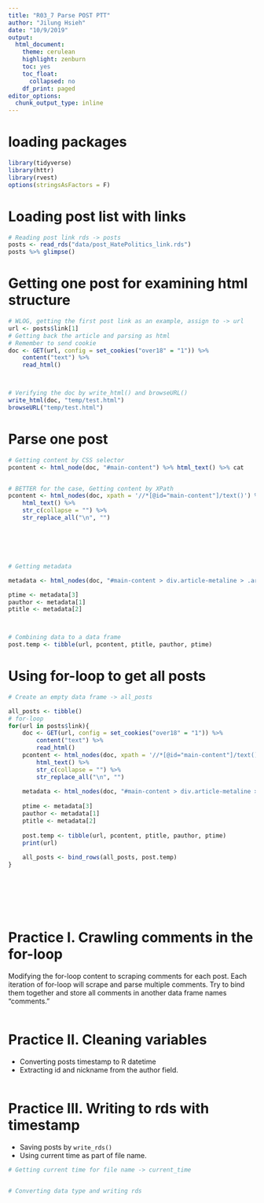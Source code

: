 ```yaml
---
title: "R03_7 Parse POST PTT"
author: "Jilung Hsieh"
date: "10/9/2019"
output:
  html_document:
    theme: cerulean
    highlight: zenburn
    toc: yes
    toc_float:
      collapsed: no
    df_print: paged
editor_options:
  chunk_output_type: inline
---
```


# loading packages
```r
library(tidyverse)
library(httr)
library(rvest)
options(stringsAsFactors = F)
```



# Loading post list with links
```r
# Reading post link rds -> posts
posts <- read_rds("data/post_HatePolitics_link.rds")
posts %>% glimpse()

```


# Getting one post for examining html structure
```r
# WLOG, getting the first post link as an example, assign to -> url
url <- posts$link[1]
# Getting back the article and parsing as html
# Remember to send cookie
doc <- GET(url, config = set_cookies("over18" = "1")) %>%
    content("text") %>%
    read_html()



# Verifying the doc by write_html() and browseURL()
write_html(doc, "temp/test.html")
browseURL("temp/test.html")

```


# Parse one post
```r
# Getting content by CSS selector
pcontent <- html_node(doc, "#main-content") %>% html_text() %>% cat


# BETTER for the case, Getting content by XPath
pcontent <- html_nodes(doc, xpath = '//*[@id="main-content"]/text()') %>% 
    html_text() %>%
    str_c(collapse = "") %>%
    str_replace_all("\n", "")






# Getting metadata

metadata <- html_nodes(doc, "#main-content > div.article-metaline > .article-meta-value") %>% html_text()

ptime <- metadata[3]
pauthor <- metadata[1]
ptitle <- metadata[2]



# Combining data to a data frame
post.temp <- tibble(url, pcontent, ptitle, pauthor, ptime)

```


# Using for-loop to get all posts
```r

# Create an empty data frame -> all_posts

all_posts <- tibble()
# for-loop
for(url in posts$link){
    doc <- GET(url, config = set_cookies("over18" = "1")) %>%
        content("text") %>%
        read_html()   
    pcontent <- html_nodes(doc, xpath = '//*[@id="main-content"]/text()') %>%
        html_text() %>%
        str_c(collapse = "") %>%
        str_replace_all("\n", "")
    
    metadata <- html_nodes(doc, "#main-content > div.article-metaline > .article-meta-value") %>% html_text()
    
    ptime <- metadata[3]
    pauthor <- metadata[1]
    ptitle <- metadata[2]
    
    post.temp <- tibble(url, pcontent, ptitle, pauthor, ptime)
    print(url)
    
    all_posts <- bind_rows(all_posts, post.temp)
}








```

# Practice I. Crawling comments in the for-loop
Modifying the for-loop content to scraping comments for each post. Each iteration of for-loop will scrape and parse multiple comments. Try to bind them together and store all comments in another data frame names "comments."

```r

```



# Practice II. Cleaning variables
- Converting posts timestamp to R datetime
- Extracting id and nickname from the author field.
```r

```



# Practice III. Writing to rds with timestamp
- Saving posts by `write_rds()`
- Using current time as part of file name.
```r
# Getting current time for file name -> current_time


# Converting data type and writing rds


```



